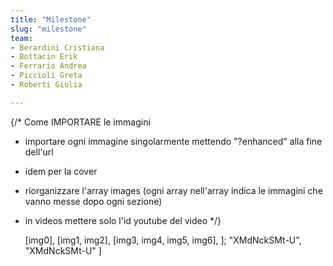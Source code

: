 ```yaml
---
title: "Milestone"
slug: "milestone"
team:
- Berardini Cristiana
- ⁠Bottacin Erik 
- ⁠Ferrario Andrea 
- ⁠Piccioli Greta 
- ⁠Roberti Giulia

---
```


{/* Come IMPORTARE le immagini

- importare ogni immagine singolarmente mettendo "?enhanced" alla fine dell'url
- idem per la cover
- riorganizzare l'array images (ogni array nell'array indica le immagini che vanno messe dopo ogni sezione)
- in videos mettere solo l'id youtube del video 
*/}



  [img0],
  [img1, img2],
  [img3, img4, img5, img6],
];
  "XMdNckSMt-U",
  "XMdNckSMt-U"
]


